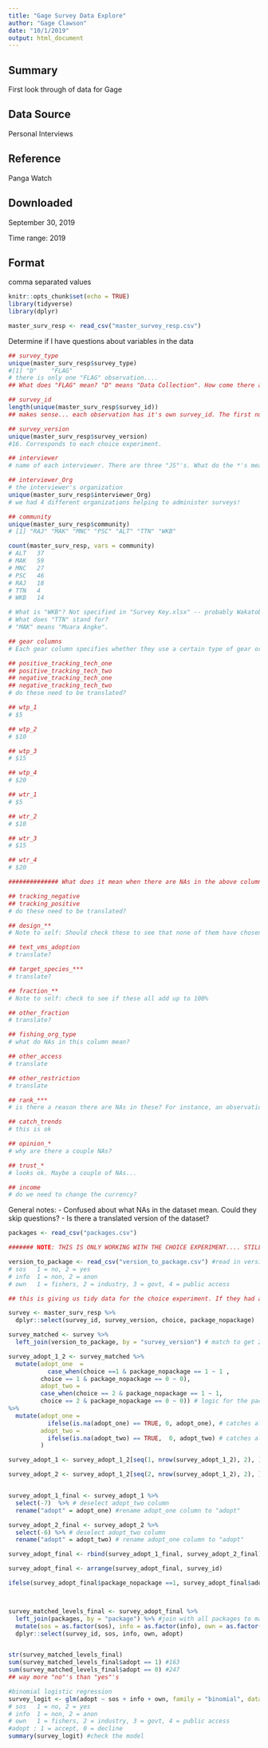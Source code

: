 ```yaml
---
title: "Gage Survey Data Explore"
author: "Gage Clawson"
date: "10/1/2019"
output: html_document
---
```


## Summary
First look through of data for Gage 
 
## Data Source 
Personal Interviews
 
## Reference 
Panga Watch
 
## Downloaded
September 30, 2019
 
Time range: 
2019
 
## Format
comma separated values

```r
knitr::opts_chunk$set(echo = TRUE)
library(tidyverse)
library(dplyr)
```

```r
master_surv_resp <- read_csv("master_survey_resp.csv")
```

Determine if I have questions about variables in the data

```r
## survey_type
unique(master_surv_resp$survey_type)
#[1] "D"    "FLAG"
# there is only one "FLAG" observation....
## What does "FLAG" mean? "D" means "Data Collection". How come there are no "training" or "t" observations, as specified in "Survey Key.xlsx"? 

## survey_id
length(unique(master_surv_resp$survey_id))
## makes sense... each observation has it's own survey_id. The first number corresponds to the administered location. 

## survey_version
unique(master_surv_resp$survey_version)
#16. Corresponds to each choice experiment. 

## interviewer
# name of each interviewer. There are three "JS"'s. What do the *'s mean? 

## interviewer_Org 
# the interviewer's organization
unique(master_surv_resp$interviewer_Org)
# we had 4 different organizations helping to administer surveys!

## community
unique(master_surv_resp$community)
# [1] "RAJ" "MAK" "MNC" "PSC" "ALT" "TTN" "WKB"

count(master_surv_resp, vars = community)
# ALT	37			
# MAK	59			
# MNC	27			
# PSC	46			
# RAJ	18			
# TTN	4			
# WKB	14	

# What is "WKB"? Not specified in "Survey Key.xlsx" -- probably Wakatobi, Indonesia 
# What does "TTN" stand for? 
# "MAK" means "Muara Angke".

## gear columns
# Each gear column specifies whether they use a certain type of gear or not. 1 for yes, 0 for no.

## positive_tracking_tech_one
## positive_tracking_tech_two
## negative_tracking_tech_one
## negative_tracking_tech_two
# do these need to be translated? 

## wtp_1 
# $5 

## wtp_2 
# $10

## wtp_3 
# $15

## wtp_4 
# $20

## wtr_1
# $5

## wtr_2
# $10

## wtr_3 
# $15

## wtr_4
# $20

############## What does it mean when there are NAs in the above columns? 

## tracking_negative
## tracking_positive 
# do these need to be translated? 

## design_**
# Note to self: Should check these to see that none of them have chosen > 3 benefits... probably some sort of filter on each of these columns or something...

## text_vms_adoption
# translate? 

## target_species_*** 
# translate?

## fraction_**
# Note to self: check to see if these all add up to 100%

## other_fraction
# translate?

## fishing_org_type
# what do NAs in this column mean? 

## other_access
# translate 

## other_restriction
# translate 

## rank_***
# is there a reason there are NAs in these? For instance, an observation has rank_1,2,3 all NA, but rank_four is filled out.

## catch_trends 
# this is ok

## opinion_*
# why are there a couple NAs?

## trust_*
# looks ok. Maybe a couple of NAs...

## income
# do we need to change the currency?


```

General notes: 
 - Confused about what NAs in the dataset mean. Could they skip questions? 
 - Is there a translated version of the dataset? 
 
```r
packages <- read_csv("packages.csv")
```

```r

####### NOTE: THIS IS ONLY WORKING WITH THE CHOICE EXPERIMENT.... STILL NEED TO TIDY THE REST OF THE DATA #######

version_to_package <- read_csv("version_to_package.csv") #read in version to package conversion
# sos	1 = no, 2 = yes
# info 	1 = non, 2 = anon
# own	1 = fishers, 2 = industry, 3 = govt, 4 = public access

## this is giving us tidy data for the choice experiment. If they had a choice between package one and package 2, and chose package one, and then had a choice between package one and no package, and still chose package one, we assign a "1" for adoption. Likewise for if they originally chose package 2. If they chose no package, then both packages receive a "0" for adoption. Is this what we want to do? This eliminates the "tradeoff" aspect and makes this a classical "discrete choice experiment". We can still look into a model for the "tradeoff" between two packages, but for now this will tell us a "probability of adoption" with a binomial logistic regression model. 

survey <- master_surv_resp %>%
  dplyr::select(survey_id, survey_version, choice, package_nopackage)

survey_matched <- survey %>%
  left_join(version_to_package, by = "survey_version") # match to get 2 "package"'s for each respondent. This way we will have a "yes" or a "no" for each package a respondent was asked about.  

survey_adopt_1_2 <- survey_matched %>%
  mutate(adopt_one  = 
           case_when(choice ==1 & package_nopackage == 1 ~ 1 , 
         choice == 1 & package_nopackage == 0 ~ 0),
         adopt_two = 
         case_when(choice == 2 & package_nopackage == 1 ~ 1,
         choice == 2 & package_nopackage == 0 ~ 0)) # logic for the packages they chose. Did they adopt or not...
%>%
  mutate(adopt_one =
           ifelse(is.na(adopt_one) == TRUE, 0, adopt_one), # catches all instances where an adopt_*** should be assigned "0"
         adopt_two =
           ifelse(is.na(adopt_two) == TRUE,  0, adopt_two) # catches all instances where an adopt_*** should be assigned "0" 
         )

survey_adopt_1 <- survey_adopt_1_2[seq(1, nrow(survey_adopt_1_2), 2), ] #grab every other row starting from row one. This way we get all of the corret rows for the "adopt_one" column

survey_adopt_2 <- survey_adopt_1_2[seq(2, nrow(survey_adopt_1_2), 2), ] #grab every other row starting from row two. This way we get all of the corret rows for the "adopt_two" column


survey_adopt_1_final <- survey_adopt_1 %>%
  select(-7)  %>% # deselect adopt_two column
  rename("adopt" = adopt_one) #rename adopt_one column to "adopt"

survey_adopt_2_final <- survey_adopt_2 %>%
  select(-6) %>% # deselect adopt_two column
  rename("adopt" = adopt_two) # rename adopt_one column to "adopt"

survey_adopt_final <- rbind(survey_adopt_1_final, survey_adopt_2_final)

survey_adopt_final <- arrange(survey_adopt_final, survey_id)

ifelse(survey_adopt_final$package_nopackage ==1, survey_adopt_final$adopt %in% c(0,1), survey_test_final$adopt == 0) ## test to see if logic is correct



survey_matched_levels_final <- survey_adopt_final %>%
  left_join(packages, by = "package") %>% #join with all packages to match our data with correct attributes
  mutate(sos = as.factor(sos), info = as.factor(info), own = as.factor(own)) %>%
  dplyr::select(survey_id, sos, info, own, adopt) 


str(survey_matched_levels_final)
sum(survey_matched_levels_final$adopt == 1) #163
sum(survey_matched_levels_final$adopt == 0) #247
## way more "no"'s than "yes"'s
```

```r
#binomial logistic regression
survey_logit <- glm(adopt ~ sos + info + own, family = "binomial", data = survey_matched_levels_final) # feed data into a binomial logistic regression to obtain probability of acceptance
# sos	1 = no, 2 = yes
# info 	1 = non, 2 = anon
# own	1 = fishers, 2 = industry, 3 = govt, 4 = public access
#adopt : 1 = accept, 0 = decline
summary(survey_logit) #check the model
```


